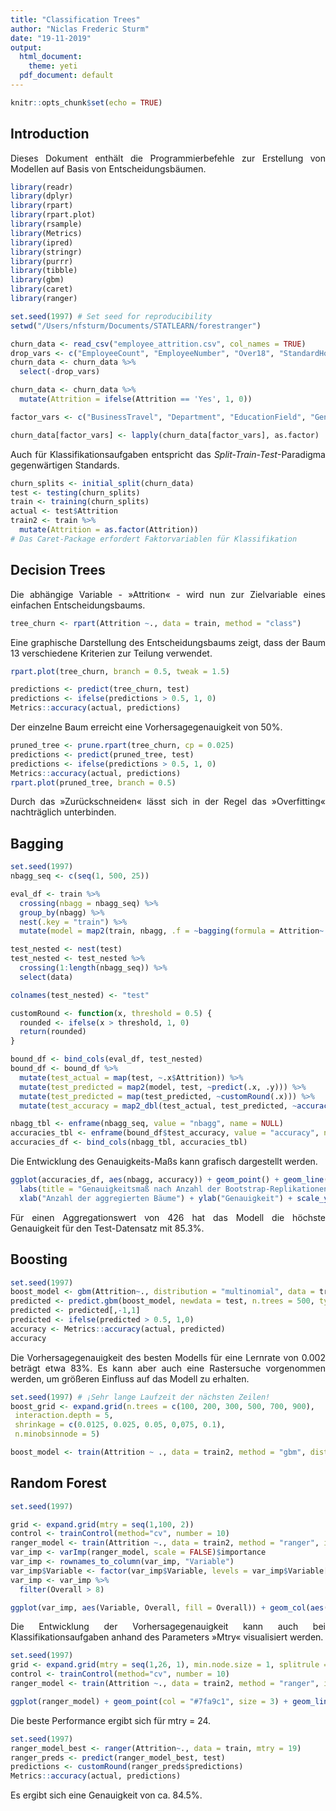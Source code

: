 ```yaml
---
title: "Classification Trees"
author: "Niclas Frederic Sturm"
date: "19-11-2019"
output:
  html_document:
    theme: yeti
  pdf_document: default
---
```


<style>
body {
text-align: justify}
</style>

```r
knitr::opts_chunk$set(echo = TRUE)
```

## Introduction

Dieses Dokument enthält die Programmierbefehle zur Erstellung von Modellen auf Basis von Entscheidungsbäumen. 

```r
library(readr)
library(dplyr)
library(rpart)
library(rpart.plot)
library(rsample)
library(Metrics)
library(ipred)
library(stringr)
library(purrr)
library(tibble)
library(gbm)
library(caret)
library(ranger)

set.seed(1997) # Set seed for reproducibility
setwd("/Users/nfsturm/Documents/STATLEARN/forestranger")

churn_data <- read_csv("employee_attrition.csv", col_names = TRUE)
drop_vars <- c("EmployeeCount", "EmployeeNumber", "Over18", "StandardHours", "HourlyRate", "MonthlyRate", "DailyRate")
churn_data <- churn_data %>%
  select(-drop_vars)

churn_data <- churn_data %>%
  mutate(Attrition = ifelse(Attrition == 'Yes', 1, 0))

factor_vars <- c("BusinessTravel", "Department", "EducationField", "Gender", "JobRole", "MaritalStatus", "OverTime")

churn_data[factor_vars] <- lapply(churn_data[factor_vars], as.factor)

```

Auch für Klassifikationsaufgaben entspricht das *Split-Train-Test*-Paradigma gegenwärtigen Standards. 

```r
churn_splits <- initial_split(churn_data)
test <- testing(churn_splits)
train <- training(churn_splits)
actual <- test$Attrition
train2 <- train %>%
  mutate(Attrition = as.factor(Attrition)) 
# Das Caret-Package erfordert Faktorvariablen für Klassifikation
```

## Decision Trees

Die abhängige Variable - »Attrition« - wird nun zur Zielvariable eines einfachen Entscheidungsbaums. 

```r
tree_churn <- rpart(Attrition ~., data = train, method = "class")
```

Eine graphische Darstellung des Entscheidungsbaums zeigt, dass der Baum 13 verschiedene Kriterien zur Teilung verwendet. 

```r
rpart.plot(tree_churn, branch = 0.5, tweak = 1.5)
```

```r
predictions <- predict(tree_churn, test)
predictions <- ifelse(predictions > 0.5, 1, 0)
Metrics::accuracy(actual, predictions)
```

Der einzelne Baum erreicht eine Vorhersagegenauigkeit von 50%. 

```r
pruned_tree <- prune.rpart(tree_churn, cp = 0.025)
predictions <- predict(pruned_tree, test)
predictions <- ifelse(predictions > 0.5, 1, 0)
Metrics::accuracy(actual, predictions)
rpart.plot(pruned_tree, branch = 0.5)
```

Durch das »Zurückschneiden« lässt sich in der Regel das »Overfitting« nachträglich unterbinden. 

## Bagging 

```r
set.seed(1997)
nbagg_seq <- c(seq(1, 500, 25))

eval_df <- train %>%
  crossing(nbagg = nbagg_seq) %>%
  group_by(nbagg) %>%
  nest(.key = "train") %>%
  mutate(model = map2(train, nbagg, .f = ~bagging(formula = Attrition~., data = .x, nbagg = .y)))

test_nested <- nest(test)
test_nested <- test_nested %>%
  crossing(1:length(nbagg_seq)) %>%
  select(data)

colnames(test_nested) <- "test"

customRound <- function(x, threshold = 0.5) {
  rounded <- ifelse(x > threshold, 1, 0)
  return(rounded)
} 

bound_df <- bind_cols(eval_df, test_nested)
bound_df <- bound_df %>%
  mutate(test_actual = map(test, ~.x$Attrition)) %>%
  mutate(test_predicted = map2(model, test, ~predict(.x, .y))) %>%
  mutate(test_predicted = map(test_predicted, ~customRound(.x))) %>%
  mutate(test_accuracy = map2_dbl(test_actual, test_predicted, ~accuracy(actual = .x, predicted = .y)))

nbagg_tbl <- enframe(nbagg_seq, value = "nbagg", name = NULL)
accuracies_tbl <- enframe(bound_df$test_accuracy, value = "accuracy", name = NULL)
accuracies_df <- bind_cols(nbagg_tbl, accuracies_tbl)
```

Die Entwicklung des Genauigkeits-Maßs kann grafisch dargestellt werden. 

```r
ggplot(accuracies_df, aes(nbagg, accuracy)) + geom_point() + geom_line() + theme_classic() + 
  labs(title = "Genauigkeitsmaß nach Anzahl der Bootstrap-Replikationen", caption = "Verwendung 20 diskreter Werte für nbagg") + 
  xlab("Anzahl der aggregierten Bäume") + ylab("Genauigkeit") + scale_y_continuous(limits = c(0.8, 0.87)) + scale_x_continuous(limits = c(0, 500))
```

Für einen Aggregationswert von 426 hat das Modell die höchste Genauigkeit für den Test-Datensatz mit 85.3%. 

## Boosting

```r
set.seed(1997)
boost_model <- gbm(Attrition~., distribution = "multinomial", data = train, n.trees = 500, shrinkage = 0.002, n.minobsinnode = 10, cv.folds = 10)
predicted <- predict.gbm(boost_model, newdata = test, n.trees = 500, type = "response") 
predicted <- predicted[,-1,1]
predicted <- ifelse(predicted > 0.5, 1,0)
accuracy <- Metrics::accuracy(actual, predicted)
accuracy
```

Die Vorhersagegenauigkeit des besten Modells für eine Lernrate von 0.002 beträgt etwa 83%. Es kann aber auch eine Rastersuche vorgenommen werden, um größeren Einfluss auf das Modell zu erhalten.

```r
set.seed(1997) # ¡Sehr lange Laufzeit der nächsten Zeilen!
boost_grid <- expand.grid(n.trees = c(100, 200, 300, 500, 700, 900),
 interaction.depth = 5,
 shrinkage = c(0.0125, 0.025, 0.05, 0,075, 0.1),
 n.minobsinnode = 5)

boost_model <- train(Attrition ~ ., data = train2, method = "gbm", distribution = "adaboost",tuneGrid = boost_grid, verbose = FALSE)
```




## Random Forest

```r
set.seed(1997)

grid <- expand.grid(mtry = seq(1,100, 2))
control <- trainControl(method="cv", number = 10)
ranger_model <- train(Attrition ~., data = train2, method = "ranger", importance = "impurity")
var_imp <- varImp(ranger_model, scale = FALSE)$importance
var_imp <- rownames_to_column(var_imp, "Variable")
var_imp$Variable <- factor(var_imp$Variable, levels = var_imp$Variable[order(var_imp$Overall)])
var_imp <- var_imp %>%
  filter(Overall > 8)
```

```r
ggplot(var_imp, aes(Variable, Overall, fill = Overall)) + geom_col(aes(fill = Overall)) + coord_flip() + theme_classic() + labs(title = "Variableneinfluss im Random Forest", subtitle = "Anmerkung: Cut-Off bei 8%") + geom_text(aes(label=round(Overall, digits = 2)), nudge_y =1, col = "black") + scale_fill_gradient2(low="#e7eff6", high="#63ace5")
```

Die Entwicklung der Vorhersagegenauigkeit kann auch bei Klassifikationsaufgaben anhand des Parameters »Mtry« visualisiert werden. 

```r
set.seed(1997)
grid <- expand.grid(mtry = seq(1,26, 1), min.node.size = 1, splitrule = "gini")
control <- trainControl(method="cv", number = 10)
ranger_model <- train(Attrition ~., data = train2, method = "ranger", importance = "impurity", tuneGrid = grid, trControl = control)

ggplot(ranger_model) + geom_point(col = "#7fa9c1", size = 3) + geom_line(col = "#7fa9c1", size = 1) + theme_classic() + xlab("Anzahl von Mtry") + scale_x_continuous(breaks = seq(1, 26, 2)) + scale_y_continuous(limits = c(0.84, 0.87)) + labs(title = "Random Forest Accuracy", subtitle = "Optimierung durch Kreuzvalidierung") 

```

Die beste Performance ergibt sich für mtry = 24. 

```r
set.seed(1997)
ranger_model_best <- ranger(Attrition~., data = train, mtry = 19)
ranger_preds <- predict(ranger_model_best, test)
predictions <- customRound(ranger_preds$predictions)
Metrics::accuracy(actual, predictions)
```

Es ergibt sich eine Genauigkeit von ca. 84.5%. 
